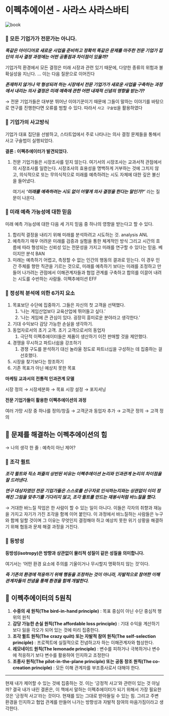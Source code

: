 # 이펙추에이션 - 사라스 사라스바티

![book](https://image.yes24.com/goods/121565038/XL)

### 🚀 모든 기업가가 전문가는 아니다.

**_똑같은 아이디어로 새로운 사업을 준비하고 정확히 똑같은 문제를 마주한 전문 기업가 집단의 의사 결정 과정에는 어떤 공통점과 차이점이 있을까?_**

기업가적 환경에서 모든 결정은 미래 시장과 관련 있기 때문에, 다양한 종류의 위험과 불확실성을 지닌다. … 이는 다음 질문으로 이어진다

**_존재하지 않거나 막 형성되려 하는 시장에서 전문 기업가가 새로운 사업을 구축하는 과정에서 내리는 의사 결정은 미래 예측에 관한 어떤 내재적 신념의 영향을 받는가?_**

→ 전문 기업가들은 대부분 뛰어난 이야기꾼이기 때문에 그들이 말하는 이야기를 바탕으로 연구를 진행한다면 오류를 범할 수 있다. 따라서 `사고 구술법`을 활용하였다

### 🚀 기업가의 사고방식

기업가 대표 집단을 선발하고, 스타트업에서 주로 나타나는 의사 결정 문제들을 통해서 사고 구술법이 실행되었다.

**결론 : 이펙추에이터가 발견되었다.**

1. 전문 기업가들은 시장조사를 믿지 않는다. 여기서의 시장조사는 교과서적 관점에서의 시장조사를 일컫는다. 시장조사의 효용성을 명백하게 거부하는 것에 그치지 않고, 의식적으로 또는 무의식적으로 미래를 예측하려는 시도 자체에 대한 깊은 불신을 들어냈다.

   여기서 **_‘미래를 예측하려는 시도 없이 어떻게 의사 결정을 한다는 말인가?’_** 라는 질문이 나온다.

### 🚀 미래 예측 가능성에 대한 믿음

미래 예측 가능성에 대한 다음 세 가지 믿음 중 하나의 영향을 받는다고 할 수 있다.

1. 합리적 결정을 내리기 위해 미래를 분석하려고 시도하는 것. analysis ANL
2. 예측하기 매우 어려운 미래를 검증과 실험을 통한 체계적인 방식 그리고 시간의 흐름에 따라 형성되는 신뢰성 있는 전문성을 가지고 미래를 연구할 수 있다는 믿음. 베이지안 분석 BAN
3. 미래는 예측하기 어렵고, 측정할 수 없는 인간의 행동의 결과로 믿는다. 이 경우 인간 주체를 향한 직관을 기르는 것으로, 미래를 예측하기 보다는 미래를 조정하고 만들어 나가려는 관점에서 이해관계자들과 협업 관계를 구축하고 합의를 이끌어 내려는 시도를 수반하는 사람들. 이펙추에이션 EFF

### 🚀 정성적 분석에 의한 6가지 요소

1. 목표보단 수단에 집중하기. 그들은 자신의 첫 고객을 선택했다.
   1. ‘나는 게임산업보다 교육산업에 뛰어들고 싶다.’
   2. ‘나는 게임에 큰 관심이 있다. 굉장히 흥미로운 분야라고 생각한다.’
2. 기대 수익보다 감당 가능한 손실을 생각하기.
3. 동업자로서의 초기 고객. 초기 고객으로서의 동업자
   1. 극단적 이펙추에이터들은 제품이 생산하기 이전 판매할 것을 제안했다.
4. 경쟁을 무시하고 파트너쉽을 강조하기
   1. 경쟁 구도를 분석하기 대신 놀라울 정도로 파트너십을 구성하는 데 집중하는 걸 선호했다.
5. 시장을 찾기보다는 창조하기
6. 기존 목표가 아닌 예상치 못한 목표

**마케팅 교과서의 전통적 인과관계 모델**

시장 정의 → 시장세분화 → 목표 시장 설정 → 포지셔닝

**전문 기업가들이 활용한 이펙추에이션의 과정**

여러 가망 시장 중 하나를 정의/창출 → 고객군과 동업자 추가 → 고객군 정의 → 고객 정의

## 💪 문제를 해결하는 이펙추에이션의 힘

→ 나의 생각 한 줄 : 예측이 아닌 제어?

### 🚀 조각 퀼트

**_조각 퀼트와 직소 퍼즐의 상반된 비유는 이펙추에이션 논리와 인과관계 논리의 차이점을 잘 드러낸다._**

**_연구 대상자였던 전문 기업가들은 스스로를 선구자로 인식하는지와는 상관없이 이미 정해진 그림을 맞추기를 기다리지 않고, 조각 퀼트를 만드는 재봉사처럼 바느질을 했다._**

→ 거대한 바느질 작업은 한 사람이 할 수 있는 일이 아니다. 이들은 각자의 취향과 재능을 가지고 자기가 가진 조각을 함께 이어 붙인다. 이 과정에서 바느질하는 사람들은 누구와 함께 일할 것이며 그 이유는 무엇인지 결정해야 하고 예상치 못한 위기 상황을 해결하기 위해 협동과 문제 해결 과정을 거친다.

### 🚀 등방성

**등방성(isotropy)은 방향과 상관없이 물리적 성질이 같은 성질을 의미합니다.**

여기서는 ‘어떤 환경 요소에 주의를 기울이거나 무시할지 명확하지 않는 것’이다.

**_즉 기존의 환경에 적응하기 위해 행동을 조정하는 것이 아니라, 자발적으로 참여한 이해관계자들의 전념을 통해 환경을 함께 개발한다._**

## 💪 이펙추에이터의 5원칙

1. **수중의 새 원칙(The bird-in-hand principle)** : 목표 중심이 아닌 수단 중심적 행위의 원칙
2. **감당 가능한 손실 원칙(The affordable loss principle)** : 기대 수익을 계산하기 보다 잃을 각오가 되어 있는 것에 미리 집중한다.
3. **조각 퀼트 원칙(The crazy quilt) 또는 자발적 참여 원칙(The self-selection principle)** : 프로젝트에 실질적으로 전념하고자 하는 이해관계자와 협상한다.
4. **레모네이드 원칙(The lemonade principle)** : 변수를 피하거나 극복하거나 변수에 적응하기 보다 변수를 활용하여 인지하고 조정한다
5. **조종사 원칙(The pilot-in-the-plane principle) 또는 공동 창조 원칙(The co-creation principle)** : 모든 이해 관계자를 부조종사로서 대해야 한다.

---

현재 내가 제어할 수 있는 것에 집중하는 것. 이는 ‘긍정적 사고’와 관련이 있는 것 아닐까? 결국 내가 내린 결론은, 이 책에서 말하는 이펙추에이터가 되기 위해서 가장 필요한 것은 ‘긍정적 사고’라는 것이다. 현재를 있는 그대로 받아들일 수 있는 힘. 그리고 주변 환경을 인지하고 협업 관계를 만들어 나가는 방향성과 자발적 참여의 마음가짐이라고 생각한다.
